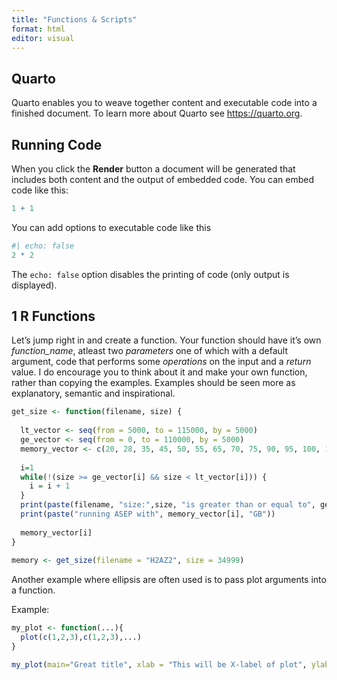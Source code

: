 ```yaml
---
title: "Functions & Scripts"
format: html
editor: visual
---
```


## Quarto

Quarto enables you to weave together content and executable code into a finished document. To learn more about Quarto see <https://quarto.org>.

## Running Code

When you click the **Render** button a document will be generated that includes both content and the output of embedded code. You can embed code like this:

```r
1 + 1
```

You can add options to executable code like this

```r
#| echo: false
2 * 2
```

The `echo: false` option disables the printing of code (only output is displayed).

## **1 R Functions**

Let's jump right in and create a function. Your function should have it's own *function_name*, atleast two *parameters* one of which with a default argument, code that performs some *operations* on the input and a *return* value. I do encourage you to think about it and make your own function, rather than copying the examples. Examples should be seen more as explanatory, semantic and inspirational.

```r

get_size <- function(filename, size) {
  
  lt_vector <- seq(from = 5000, to = 115000, by = 5000)
  ge_vector <- seq(from = 0, to = 110000, by = 5000)
  memory_vector <- c(20, 28, 35, 45, 50, 55, 65, 70, 75, 90, 95, 100, 105, 110, 120   , 130, 135, 140, 145, 150, 155, 160, 165)
  
  i=1
  while(!(size >= ge_vector[i] && size < lt_vector[i])) {
    i = i + 1
  }
  print(paste(filename, "size:",size, "is greater than or equal to", ge_vector[i], "bytes, but less than", lt_vector[i], "bytes"))
  print(paste("running ASEP with", memory_vector[i], "GB"))
  
  memory_vector[i]
}
 
memory <- get_size(filename = "H2AZ2", size = 34999)

```

Another example where ellipsis are often used is to pass plot arguments into a function.

Example:

```r
my_plot <- function(...){
  plot(c(1,2,3),c(1,2,3),...)
}

my_plot(main="Great title", xlab = "This will be X-label of plot", ylab="Y-label")
```
